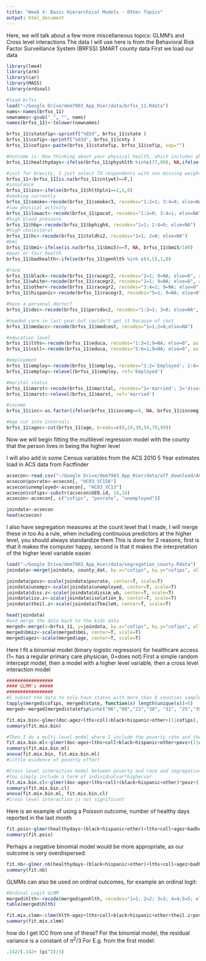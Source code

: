 ```yaml
---
title: "Week 4: Basic Hierarchical Models - Other Topics"
output: html_document
---
```


Here, we will talk about a few more miscellaneous topics: GLMM's and Cross level interactions
The data I will use here is from the Behavioral Risk Factor Surveillance System (BRFSS) SMART county data
First we load our data
```r
library(lme4)
library(arm)
library(car)
library(MASS)
library(ordinal)

#load brfss
load("~/Google Drive/dem7903_App_Hier/data/brfss_11.Rdata")
nams<-names(brfss_11)
newnames<-gsub("_", "", nams)
names(brfss_11)<-tolower(newnames)

brfss_11$statefip<-sprintf("%02d", brfss_11$state )
brfss_11$cofip<-sprintf("%03d", brfss_11$cnty )
brfss_11$cofips<-paste(brfss_11$statefip, brfss_11$cofip, sep="")

#Outcome is: Now thinking about your physical health, which includes physical illness and injury, for how many days during the past 30 days was your physical health not good?
brfss_11$healthydays<-ifelse(brfss_11$physhlth %in%c(77,99), NA,ifelse(brfss_11$physhlth==88,0, brfss_11$physhlth))

#just for brevity, I just select TX respondents with non missing weights
brfss_11<-brfss_11[is.na(brfss_11$cntywt)==F,]
#insurance
brfss_11$ins<-ifelse(brfss_11$hlthpln1==1,1,0)
#smoking currently
brfss_11$smoke<-recode(brfss_11$smoker3, recodes="1:2=1; 3:4=0; else=NA")
#low physical activity
brfss_11$lowact<-recode(brfss_11$pacat, recodes="1:2=0; 3:4=1; else=NA")
#high blood pressure
brfss_11$hbp<-recode(brfss_11$bphigh4, recodes="1=1; 2:4=0; else=NA")
#high cholesterol
brfss_11$hc<-recode(brfss_11$toldhi2, recodes="1=1; 2=0; else=NA")
#bmi
brfss_11$bmi<-ifelse(is.na(brfss_11$bmi5)==T, NA, brfss_11$bmi5/100)
#poor or fair health
brfss_11$badhealth<-ifelse(brfss_11$genhlth %in% c(4,5),1,0)

#race
brfss_11$black<-recode(brfss_11$racegr2, recodes="2=1; 9=NA; else=0", as.factor.result=T)
brfss_11$white<-recode(brfss_11$racegr2, recodes="1=1; 9=NA; else=0", as.factor.result=T)
brfss_11$other<-recode(brfss_11$racegr2, recodes="3:4=1; 9=NA; else=0", as.factor.result=T)
brfss_11$hispanic<-recode(brfss_11$racegr2, recodes="5=1; 9=NA; else=0", as.factor.result=T)

#have a personal doctor?
brfss_11$doc<-recode(brfss_11$persdoc2, recodes="1:2=1; 3=0; else=NA", as.factor.result=F)

#needed care in last year but couldn't get it because of cost
brfss_11$medacc<-recode(brfss_11$medcost, recodes="1=1;2=0;else=NA")

#education level
brfss_11$lths<-recode(brfss_11$educa, recodes="1:3=1;9=NA; else=0", as.factor.result=F)
brfss_11$coll<-recode(brfss_11$educa, recodes="5:6=1;9=NA; else=0", as.factor.result=F)

#employment
brfss_11$employ<-recode(brfss_11$employ, recodes="1:2='Employed'; 2:6='nilf'; 7='retired'; 8='unable'; else=NA", as.factor.result=T)
brfss_11$employ<-relevel(brfss_11$employ, ref='Employed')

#marital status
brfss_11$marst<-recode(brfss_11$marital, recodes="1='married'; 2='divorced'; 3='widowed'; 4='separated'; 5='nm';6='cohab'; else=NA", as.factor.result=T)
brfss_11$marst<-relevel(brfss_11$marst, ref='married')

#income
brfss_11$inc<-as.factor(ifelse(brfss_11$incomg==9, NA, brfss_11$incomg))

#Age cut into intervals
brfss_11$agec<-cut(brfss_11$age, breaks=c(0,24,39,59,79,99))

```

Now we will begin fitting the multilevel regression model with the county
that the person lives in being the higher level

I will also add in some Census variables from the ACS 2010 5 Year estimates
load in ACS data from Factfinder
```r
acsecon<-read.csv("~/Google Drive/dem7903_App_Hier/data/aff_download/ACS_10_5YR_DP03_with_ann.csv")
acsecon$povrate<-acsecon[, "HC03_VC156"]
acsecon$unemployed<-acsecon[, "HC03_VC13"]
acsecon$cofips<-substr(acsecon$GEO.id, 10,14)
acsecon<-acsecon[, c("cofips", "povrate", "unemployed")]

joindata<-acsecon
head(acsecon)
```


I also have segregation measures at the count level that I made, I will merge these in too
As a rule, when including continuous predictors at the higher level, you should always standardize them
This is done for 2 reasons, first is that it makes the computer happy, second is that it makes the interpretation of the higher level variable easier.


```r
load("~/Google Drive/dem7903_App_Hier/data/segregation_county.Rdata")
joindata<-merge(joindata, county_dat, by.x="cofips", by.y="cofips", all.x=T)

joindata$povz<-scale(joindata$povrate, center=T, scale=T)
joindata$unempz<-scale(joindata$unemployed, center=T, scale=T)
joindata$diss.z<-scale(joindata$dissim_wb, center=T, scale=T)
joindata$iso.z<-scale(joindata$isolation_b, center=T, scale=T)
joindata$theil.z<-scale(joindata$TheileH, center=T, scale=T)

head(joindata)
#and merge the data back to the kids data
merged<-merge(x=brfss_11, y=joindata, by.x="cofips", by.y="cofips", all.x=T)
merged$bmiz<-scale(merged$bmi, center=T, scale=T)
merged$agez<-scale(merged$age, center=T, scale=T)

```


Here I fit a binomial model (binary logistic regression) for healthcare access (1= has a regular primary care physician, 0=does not)
First a simple random intercept model, then a model with a higher level variable, then a cross level interaction model

```r
#################
#### GLMM's #####
#################
#I subset the data to only have states with more than 8 counties sampled
tapply(merged$cofips, merged$state, function(x) length(unique(x))>5)
merged<-merged[merged$statefip%in%c("06","08","23","30", "31", "25","39","45" ,"48","49"),]

fit.mix.bin<-glmer(doc~agez+lths+coll+black+hispanic+other+(1|cofips), family=binomial, data=merged)
summary(fit.mix.bin)

#Then I do a multi-level model where I include the poverty rate and the segregation index at the county level
fit.mix.bin.ml<-glmer(doc~agez+lths+coll+black+hispanic+other+povz+(1|cofips), family=binomial, data=merged)
summary(fit.mix.bin.ml)
anova(fit.mix.bin, fit.mix.bin.ml)
#Little evidence of poverty effect

#Cross level interaction model between poverty and race and segregation and race
#You simply include a term of individualvar*highervar
fit.mix.bin.cl<-glmer(doc~agez+lths+coll+(black+hispanic+other)*povz+(1|cofips), family=binomial, data=merged)
summary(fit.mix.bin.cl)
anova(fit.mix.bin.ml, fit.mix.bin.cl)
#Cross level interaction is not significant
```

Here is an example of using a Poisson outcome, number of healthy days reported in the last month
```r
fit.pois<-glmer(healthydays~(black+hispanic+other)+lths+coll+agez+badhealth+(1|cofips),family=poisson, data=merged)
summary(fit.pois)
```

Perhaps a negative binomial model would be more appropriate, as our outcome is very overdispersed:
```r
fit.nb<-glmer.nb(healthydays~(black+hispanic+other)+lths+coll+agez+badhealth+(1|cofips), data=merged)
summary(fit.nb)

```


GLMMs can also be used on ordinal outcomes, for example an ordinal logit:
```r
#Ordinal Logit GLMM
merged$hlth<-recode(merged$genhlth, recodes="1=1; 2=2; 3=3; 4=4;5=5; else=NA", as.factor.result=T)
table(merged$hlth)

fit.mix.clmm<-clmm(hlth~agez+lths+coll+black+hispanic+other+theil.z+povz+(1|cofips), data=merged)
summary(fit.mix.clmm)

```


how do I get ICC from one of these? For the binomial model, the residual variance is a constant of $\pi^{2}/3$
For E.g. from the first model:
```r
.142/(.142+ (pi^2)/3)

```
